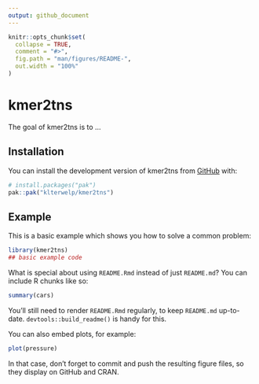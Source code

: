 ```yaml
---
output: github_document
---
```


<!-- README.md is generated from README.Rmd. Please edit that file -->

```r
knitr::opts_chunk$set(
  collapse = TRUE,
  comment = "#>",
  fig.path = "man/figures/README-",
  out.width = "100%"
)
```

# kmer2tns

<!-- badges: start -->
<!-- badges: end -->

The goal of kmer2tns is to ...

## Installation

You can install the development version of kmer2tns from [GitHub](https://github.com/) with:

``` r
# install.packages("pak")
pak::pak("klterwelp/kmer2tns")
```

## Example

This is a basic example which shows you how to solve a common problem:

```r
library(kmer2tns)
## basic example code
```

What is special about using `README.Rmd` instead of just `README.md`? You can include R chunks like so:

```r
summary(cars)
```

You'll still need to render `README.Rmd` regularly, to keep `README.md` up-to-date. `devtools::build_readme()` is handy for this.

You can also embed plots, for example:

```r
plot(pressure)
```

In that case, don't forget to commit and push the resulting figure files, so they display on GitHub and CRAN.
